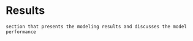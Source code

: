 


# Results
    section that presents the modeling results and discusses the model performance
    


